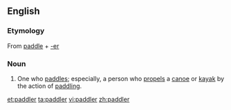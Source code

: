 ==English==
===Etymology===
{{wikipedia}}
From [[paddle]] + [[-er]]

===Noun===
{{en-noun}}
#One who [[paddle]]s; especially, a person who [[propels]] a [[canoe]] or [[kayak]] by the action of [[paddling]].

[[et:paddler]]
[[ta:paddler]]
[[vi:paddler]]
[[zh:paddler]]